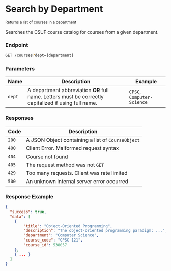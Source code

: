 # Search by Department

<small>Returns a list of courses in a department</small>

Searches the CSUF course catalog for courses from a given department.

### Endpoint

```bash
GET /courses?dept={department}
```

### Parameters

| Name   | Description                                                                                           | Example                    |
| ------ | ----------------------------------------------------------------------------------------------------- | -------------------------- |
| `dept` | A department abbreviation **OR** full name. Letters must be correctly capitalized if using full name. | `CPSC`, `Computer-Science` |

### Responses

| Code  | Description                                       |
| ----- | ------------------------------------------------- |
| `200` | A JSON Object containing a list of `CourseObject` |
| `400` | Client Error. Malformed request syntax            |
| `404` | Course not found                                  |
| `405` | The request method was not `GET`                  |
| `429` | Too many requests. Client was rate limited        |
| `500` | An unknown internal server error occurred         |

### Response Example

```json filename="GET /courses?dept=CPSC"
{
  "success": true,
  "data": [
    {
        "title": "Object-Oriented Programming",
        "description": "The object-oriented programming paradigm: ...",
        "department": "Computer Science",
        "course_code": "CPSC 121",
        "course_id": 538057
    },
    { ... }
  ]
}
```
